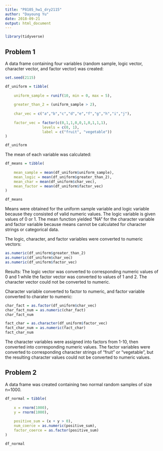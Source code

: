 ```yaml
---
title: "P8105_hw1_dry2115"
author: "Dayoung Yu"
date: 2018-09-21
output: html_document
---
```


```r
library(tidyverse)
```

## Problem 1

A data frame containing four variables (random sample, logic vector, character vector, and factor vector) was created:
```r
set.seed(2115)

df_uniform = tibble(
  
    uniform_sample = runif(10, min = 0, max = 5),
    
    greater_than_2 = (uniform_sample > 2),
    
    char_vec = c("a","b","c","d","e","f","g","h","i","j"),
    
    factor_vec = factor(c(0,1,1,0,0,1,0,1,1,1), 
                 levels = c(0, 1), 
                 label = c("fruit", "vegetable"))
)

df_uniform


```

The mean of each variable was calculated:

```r
df_means = tibble(
  
    mean_sample = mean(df_uniform$uniform_sample),
    mean_logic = mean(df_uniform$greater_than_2),
    mean_char = mean(df_uniform$char_vec),
    mean_factor = mean(df_uniform$factor_vec)
)

df_means

```

Means were obtained for the uniform sample variable and logic variable because they consisted of valid numeric values. The logic variable is given values of 0 or 1. The mean function yielded "NA" for the character variable and factor variable because means cannot be calculated for character strings or categorical data.


The logic, character, and factor variables were converted to numeric vectors:
```r

as.numeric(df_uniform$greater_than_2)
as.numeric(df_uniform$char_vec)
as.numeric(df_uniform$factor_vec)

```
Results: The logic vector was converted to corresponding numeric values of 0 and 1 while the factor vector was converted to values of 1 and 2. The character vector could not be converted to numeric.

Character variable converted to factor to numeric, and factor variable converted to charater to numeric:
```r

char_fact = as.factor(df_uniform$char_vec)
char_fact_num = as.numeric(char_fact)
char_fact_num

fact_char = as.character(df_uniform$factor_vec)
fact_char_num = as.numeric(fact_char)
fact_char_num

```
The character variables were assigned into factors from 1-10, then converted into corresponding numeric values. The factor variables were converted to corresponding character strings of "fruit" or "vegetable", but the resulting character values could not be converted to numeric values.


## Problem 2

A data frame was created containing two normal random samples of size n=1000.
```r

df_normal = tibble(
  
    x = rnorm(1000),
    y = rnorm(1000),
  
    positive_sum = (x + y > 0),
    num_coerce = as.numeric(positive_sum),
    factor_coerce = as.factor(positive_sum)
)

df_normal

```
